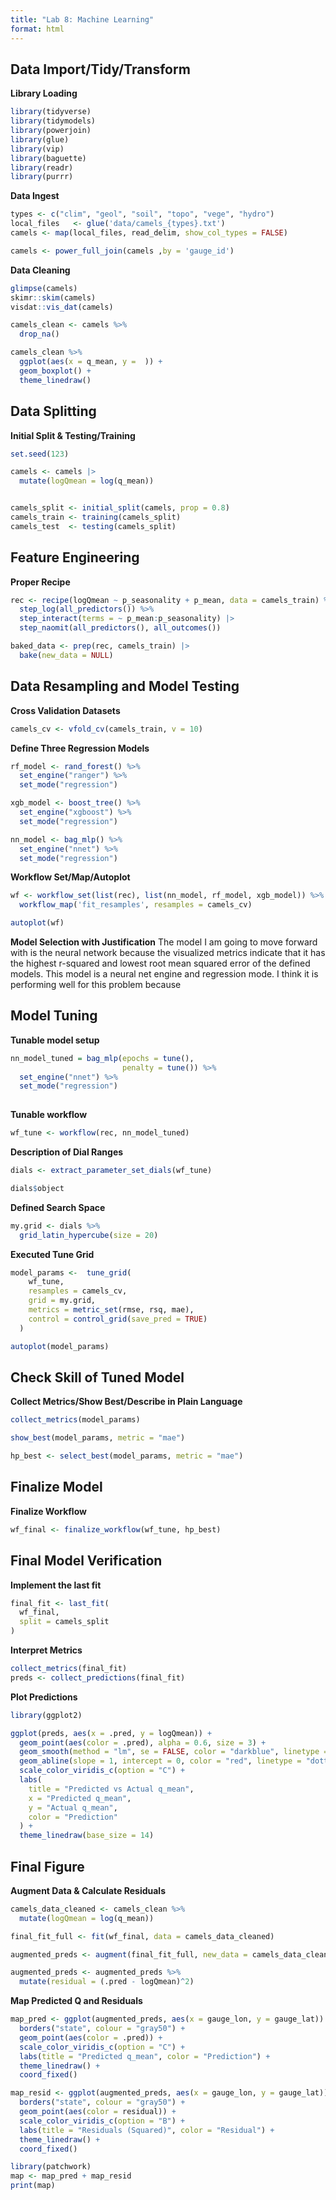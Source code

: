 ```yaml
---
title: "Lab 8: Machine Learning"
format: html
---
```


## Data Import/Tidy/Transform

**Library Loading**

```r
library(tidyverse)
library(tidymodels)
library(powerjoin)
library(glue)
library(vip)
library(baguette)
library(readr)
library(purrr)
```

**Data Ingest**

```r
types <- c("clim", "geol", "soil", "topo", "vege", "hydro")
local_files   <- glue('data/camels_{types}.txt')
camels <- map(local_files, read_delim, show_col_types = FALSE)

camels <- power_full_join(camels ,by = 'gauge_id')
```

**Data Cleaning**

```r
glimpse(camels)
skimr::skim(camels)
visdat::vis_dat(camels)

camels_clean <- camels %>% 
  drop_na()
```

```r
camels_clean %>%
  ggplot(aes(x = q_mean, y =  )) +
  geom_boxplot() +
  theme_linedraw()
```

## Data Splitting

**Initial Split & Testing/Training**

```r
set.seed(123)

camels <- camels |> 
  mutate(logQmean = log(q_mean))


camels_split <- initial_split(camels, prop = 0.8)
camels_train <- training(camels_split)
camels_test  <- testing(camels_split)

```

## Feature Engineering

**Proper Recipe**

```r
rec <- recipe(logQmean ~ p_seasonality + p_mean, data = camels_train) %>%
  step_log(all_predictors()) %>%
  step_interact(terms = ~ p_mean:p_seasonality) |> 
  step_naomit(all_predictors(), all_outcomes())

```

```r
baked_data <- prep(rec, camels_train) |> 
  bake(new_data = NULL)
```

## Data Resampling and Model Testing

**Cross Validation Datasets**

```r
camels_cv <- vfold_cv(camels_train, v = 10)
```

**Define Three Regression Models**

```r
rf_model <- rand_forest() %>% 
  set_engine("ranger") %>% 
  set_mode("regression")

xgb_model <- boost_tree() %>%
  set_engine("xgboost") %>%
  set_mode("regression")

nn_model <- bag_mlp() %>%
  set_engine("nnet") %>%
  set_mode("regression")
```

**Workflow Set/Map/Autoplot**

```r

wf <- workflow_set(list(rec), list(nn_model, rf_model, xgb_model)) %>%
  workflow_map('fit_resamples', resamples = camels_cv) 

autoplot(wf)
```

**Model Selection with Justification** The model I am going to move forward with is the neural network because the visualized metrics indicate that it has the highest r-squared and lowest root mean squared error of the defined models. This model is a neural net engine and regression mode. I think it is performing well for this problem because

## Model Tuning

**Tunable model setup**

```r
nn_model_tuned = bag_mlp(epochs = tune(),
                         penalty = tune()) %>% 
  set_engine("nnet") %>%
  set_mode("regression")
  
```

**Tunable workflow**

```r
wf_tune <- workflow(rec, nn_model_tuned)
```

**Description of Dial Ranges**

```r
dials <- extract_parameter_set_dials(wf_tune)

dials$object
```

**Defined Search Space**

```r
my.grid <- dials %>% 
  grid_latin_hypercube(size = 20)
```

**Executed Tune Grid**

```r
model_params <-  tune_grid(
    wf_tune,
    resamples = camels_cv,
    grid = my.grid,
    metrics = metric_set(rmse, rsq, mae),
    control = control_grid(save_pred = TRUE)
  )

autoplot(model_params)
```

## Check Skill of Tuned Model

**Collect Metrics/Show Best/Describe in Plain Language**

```r
collect_metrics(model_params)

show_best(model_params, metric = "mae")
```

```r
hp_best <- select_best(model_params, metric = "mae")
```

## Finalize Model

**Finalize Workflow**

```r
wf_final <- finalize_workflow(wf_tune, hp_best)
```

## Final Model Verification

**Implement the last fit**

```r
final_fit <- last_fit(
  wf_final,
  split = camels_split
)
```

**Interpret Metrics**

```r
collect_metrics(final_fit)
preds <- collect_predictions(final_fit)
```

**Plot Predictions**

```r
library(ggplot2)

ggplot(preds, aes(x = .pred, y = logQmean)) +
  geom_point(aes(color = .pred), alpha = 0.6, size = 3) +
  geom_smooth(method = "lm", se = FALSE, color = "darkblue", linetype = "dashed") +
  geom_abline(slope = 1, intercept = 0, color = "red", linetype = "dotted") +
  scale_color_viridis_c(option = "C") +
  labs(
    title = "Predicted vs Actual q_mean",
    x = "Predicted q_mean",
    y = "Actual q_mean",
    color = "Prediction"
  ) +
  theme_linedraw(base_size = 14)

```

## Final Figure

**Augment Data & Calculate Residuals**

```r
camels_data_cleaned <- camels_clean %>%
  mutate(logQmean = log(q_mean))
```

```r
final_fit_full <- fit(wf_final, data = camels_data_cleaned)

augmented_preds <- augment(final_fit_full, new_data = camels_data_cleaned)

augmented_preds <- augmented_preds %>% 
  mutate(residual = (.pred - logQmean)^2)
```

**Map Predicted Q and Residuals**

```r
map_pred <- ggplot(augmented_preds, aes(x = gauge_lon, y = gauge_lat)) +
  borders("state", colour = "gray50") +
  geom_point(aes(color = .pred)) +
  scale_color_viridis_c(option = "C") +
  labs(title = "Predicted q_mean", color = "Prediction") +
  theme_linedraw() +
  coord_fixed()

map_resid <- ggplot(augmented_preds, aes(x = gauge_lon, y = gauge_lat)) +
  borders("state", colour = "gray50") +
  geom_point(aes(color = residual)) +
  scale_color_viridis_c(option = "B") +
  labs(title = "Residuals (Squared)", color = "Residual") +
  theme_linedraw() +
  coord_fixed()

library(patchwork)
map <- map_pred + map_resid
print(map)
```
